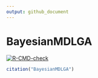 ```yaml
---
output: github_document
---
```


# BayesianMDLGA

  <!-- badges: start -->
  [![R-CMD-check](https://github.com/c-taimal/BayesianMDLGA/actions/workflows/R-CMD-check.yaml/badge.svg)](https://github.com/c-taimal/BayesianMDLGA/actions/workflows/R-CMD-check.yaml)
  <!-- badges: end -->

```r
citation("BayesianMDLGA")
```

